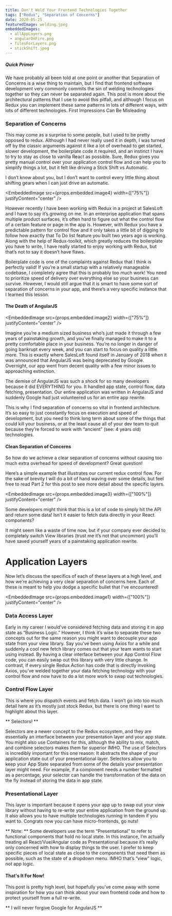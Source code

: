 ```yaml
---
title: Don't Weld Your Frontend Technologies Together
tags: ["Redux", "Separation of Concerns"]
date: 2020-05-25
featuredImage: welding.jpeg
embeddedImages:
  - allAppLayers.png
  - angularOnFire.png
  - filesForLayers.png
  - stickShift.jpeg
---
```


##### Quick Primer

We have probably all been told at one point or another that Separation of Concerns is a wise thing to maintain, but I find that frontend software development very commonly commits the sin of welding technologies together so they can never be separated again. This post is more about the architectural patterns that I use to avoid this pitfall, and although I focus on Redux you can implement these same patterns in lots of different ways, with lots of different technologies.
First Impressions Can Be Misleading

### Separation of Concerns

This may come as a surprise to some people, but I used to be pretty opposed to redux. Although I had never really used it in depth, I was turned off by the classic arguments against it like a lot of overhead to get started, slower development, the boilerplate code it required, and an instinct I have to try to stay as close to vanilla React as possible. Sure, Redux gives you pretty manual control over your application control flow and can help you to simplify things a lot, but it felt like driving a Stick Shift vs Automatic.

I don’t know about you, but I don’t want to control every little thing about shifting gears when I can just drive an automatic.

<EmbeddedImage
  src={props.embedded.image4}
  width={["75%"]}
  justifyContent="center"
/>

However recently I have been working with Redux in a project at SalesLoft and I have to say it’s growing on me. In an enterprise application that spans multiple product surfaces, it’s often hard to figure out what the control flow of a certain feature or page in the app is. However, with Redux you have a predictable pattern for control flow and it only takes a little bit of digging to follow how exactly that To Do list feature you built two years ago is working. Along with the help of Redux-toolkit, which greatly reduces the boilerplate you have to write, I have really started to enjoy working with Redux, but that’s not to say it doesn’t have flaws.

Boilerplate code is one of the complaints against Redux that I think is perfectly valid! If you’re a small startup with a relatively manageable codebase, I completely agree that this is probably too much work! You need to prioritize speed of delivery over everything else so your business can survive. However, I would still argue that it is smart to have some sort of separation of concerns in your app, and there’s a very specific instance that I learned this lesson.

#### The Death of AngularJS

<EmbeddedImage
  src={props.embedded.image2}
  width={["75%"]}
  justifyContent="center"
/>

Imagine you’re a medium sized business who’s just made it through a few years of painstaking growth, and you’ve finally managed to make it to a pretty comfortable place in your business. You’re no longer in danger of going bankrupt every week, and you can start to focus on quality a little more. This is exactly where SalesLoft found itself in January of 2018 when it was announced that AngularJS was being deprecated by Google. Overnight, our app went from decent quality with a few minor issues to approaching extinction.

The demise of AngularJS was such a shock for so many developers because it did EVERYTHING for you. It handled app state, control flow, data fetching, presentation. Our entire application was written in AngularJS and suddenly Google had just volunteered us for an entire app rewrite.

This is why I find separation of concerns so vital in frontend architecture. It’s so easy to just constantly focus on execution and speed of development, but you need to think long term about some of the things that could kill your business, or at the least cause all of your dev team to quit because they’re forced to work with “ancient” (see: 4 years old) technologies.

#### Clean Separation of Concerns

So how do we achieve a clear separation of concerns without causing too much extra overhead for speed of development? Great question!

Here’s a simple example that illustrates our current redux control flow. For the sake of brevity I will do a bit of hand waving over some details, but feel free to read Part 2 for this post to see more detail about the specific layers.

<EmbeddedImage
  src={props.embedded.image3}
  width={["100%"]}
  justifyContent="center"
/>

Some developers might think that this is a lot of code to simply hit the API and return some data! Isn’t it easier to fetch data directly in your React components?

It might seem like a waste of time now, but if your company ever decided to completely switch View libraries (trust me it’s not that uncommon) you’ll have saved yourself years of a painstaking application rewrite.

# Application Layers

Now let’s discuss the specifics of each of these layers at a high level, and how we’re achieving a very clear separation of concerns here. Each of these is meant to help you dodge a specific bullet that I’ve encountered!

<EmbeddedImage
  src={props.embedded.image1}
  width={["100%"]}
  justifyContent="center"
/>

### Data Access Layer

Early in my career I would’ve considered fetching data and storing it in app state as “Business Logic.” However, I think it’s wise to separate these two concepts out for the same reason you might want to decouple your app state from your view library. Say you’ve been using Axios for a while and suddenly a cool new fetch library comes out that your team wants to start using instead.
By having a clear interface between your App Control Flow code, you can easily swap out this library with very little change. In contrast, if every single Redux Action has code that is directly invoking Axios, you’ve welded together your data fetching technology with your control flow and now have to do a lot more work to swap out technologies.

### Control Flow Layer

This is where you dispatch events and fetch data. I won’t go into too much detail here as it’s mostly just stock Redux, but there is one thing I want to highlight about this layer.

** Selectors! **

Selectors are a newer concept to the Redux ecosystem, and they are essentially an interface between your presentation layer and your app state. You might also use Containers for this, although the ability to mix, match, and combine selectors makes them far superior IMHO.
The use of Selectors is incredibly important for this one reason: It abstracts the shape of your application state out of your presentational layer. Selectors allow you to keep your App State separated from some of the details your presentation layer might need. For example, if a component needs a number formatted as a percentage, your selector can handle the transformation of the data on the fly instead of storing the data in app state.

### Presentational Layer

This layer is important because it opens your app up to swap out your view library without having to re-write your entire application from the ground up. It also allows you to have multiple technologies running in tandem if you want to. Congrats now you can have micro-frontends, go nuts!

** Note: ** Some developers use the term “Presentational” to refer to functional components that hold no local state. In this instance, I’m actually treating all React/Vue/Angular code as Presentational because it’s really only concerned with how to display things to the user. I prefer to keep specific pieces of local state as close to the components that need them as possible, such as the state of a dropdown menu. IMHO that’s “view” logic, not app logic.

#### That's It For Now!

This post is pretty high level, but hopefully you've come away with some inspiration for how you can think about your own frontend code and how to protect yourself from a full re-write.

** I will never forgive Google for AngularJS **
